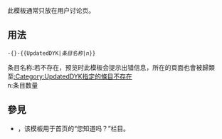 <noinclude>{{template doc page viewed directly}}</noinclude>
<!-- 在本行下編輯模板說明 -->
此模板通常只放在用户讨论页。
== 用法 ==
 -{}-<nowiki>{{</nowiki>UpdatedDYK|''条目名称''|''n''}}
;条目名称:若不存在，预览时此模板会提示出错信息，所在的頁面也會被歸類至[[:Category:UpdatedDYK指定的條目不存在]]
;n:条目数量
== 參見 ==
* {{tl|Dyk}}，该模板用于首页的“您知道吗？”栏目。
<includeonly>
<!-- 本行下加入模板的分類 -->
[[Category:新条目推荐|{{PAGENAME}}]]
[[Category:維基站務模板|{{PAGENAME}}]]
[[Category:新条目推荐| ]]
<!-- 本行下加入模板的跨語言鏈接 -->
</includeonly>